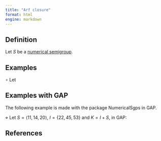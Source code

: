 ```yaml
---
title: "Arf closure"
format: html
engine: markdown
---
```


## Definition

Let $S$ be a [numerical semigroup](./Basic-concepts/Numerical-semigroup.qmd).

## Examples

$\circ$ Let

## Examples with GAP

The following example is made with the package NumericalSgps in GAP.

$\diamond$ Let $S = \langle 11, 14, 20 \rangle$, $I = \{22, 45, 53\}$ and $K = I + S$, in GAP:

## References

